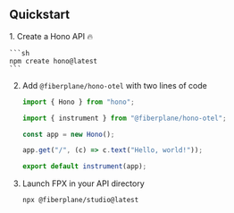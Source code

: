 
## Quickstart

<Steps>
1. Create a Hono API 🔥

    ```sh
    npm create hono@latest
    ```

2. Add `@fiberplane/hono-otel` with two lines of code

   ```ts ins={"Import the instrument function":2-3} ins={"Wrap your application with instrument":8-9}
   import { Hono } from "hono";

   import { instrument } from "@fiberplane/hono-otel";

   const app = new Hono();

   app.get("/", (c) => c.text("Hello, world!"));

   export default instrument(app);
   ```

3. Launch FPX in your API directory
   ```sh
   npx @fiberplane/studio@latest
   ```

</Steps>
